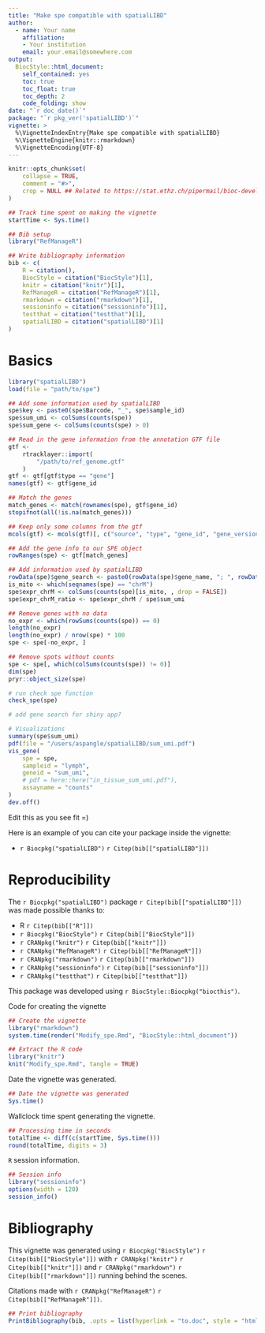 ```yaml
---
title: "Make spe compatible with spatialLIBD"
author: 
  - name: Your name
    affiliation:
    - Your institution
    email: your.email@somewhere.com
output: 
  BiocStyle::html_document:
    self_contained: yes
    toc: true
    toc_float: true
    toc_depth: 2
    code_folding: show
date: "`r doc_date()`"
package: "`r pkg_ver('spatialLIBD')`"
vignette: >
  %\VignetteIndexEntry{Make spe compatible with spatialLIBD}
  %\VignetteEngine{knitr::rmarkdown}
  %\VignetteEncoding{UTF-8}  
---
```


```r
knitr::opts_chunk$set(
    collapse = TRUE,
    comment = "#>",
    crop = NULL ## Related to https://stat.ethz.ch/pipermail/bioc-devel/2020-April/016656.html
)
```


```r
## Track time spent on making the vignette
startTime <- Sys.time()

## Bib setup
library("RefManageR")

## Write bibliography information
bib <- c(
    R = citation(),
    BiocStyle = citation("BiocStyle")[1],
    knitr = citation("knitr")[1],
    RefManageR = citation("RefManageR")[1],
    rmarkdown = citation("rmarkdown")[1],
    sessioninfo = citation("sessioninfo")[1],
    testthat = citation("testthat")[1],
    spatialLIBD = citation("spatialLIBD")[1]
)
```

# Basics

```r
library("spatialLIBD")
load(file = "path/to/spe")

## Add some information used by spatialLIBD
spe$key <- paste0(spe$Barcode, "_", spe$sample_id)
spe$sum_umi <- colSums(counts(spe))
spe$sum_gene <- colSums(counts(spe) > 0)

## Read in the gene information from the annotation GTF file
gtf <-
    rtracklayer::import(
        "/path/to/ref_genome.gtf"
    )
gtf <- gtf[gtf$type == "gene"]
names(gtf) <- gtf$gene_id

## Match the genes
match_genes <- match(rownames(spe), gtf$gene_id)
stopifnot(all(!is.na(match_genes)))

## Keep only some columns from the gtf
mcols(gtf) <- mcols(gtf)[, c("source", "type", "gene_id", "gene_version", "gene_name", "gene_type")]

## Add the gene info to our SPE object
rowRanges(spe) <- gtf[match_genes]

## Add information used by spatialLIBD
rowData(spe)$gene_search <- paste0(rowData(spe)$gene_name, "; ", rowData(spe)$gene_id)
is_mito <- which(seqnames(spe) == "chrM")
spe$expr_chrM <- colSums(counts(spe)[is_mito, , drop = FALSE])
spe$expr_chrM_ratio <- spe$expr_chrM / spe$sum_umi

## Remove genes with no data
no_expr <- which(rowSums(counts(spe)) == 0)
length(no_expr)
length(no_expr) / nrow(spe) * 100
spe <- spe[-no_expr, ]

## Remove spots without counts
spe <- spe[, which(colSums(counts(spe)) != 0)]
dim(spe)
pryr::object_size(spe)

# run check spe function
check_spe(spe)

# add gene search for shiny app?

# Visualizations
summary(spe$sum_umi)
pdf(file = "/users/aspangle/spatialLIBD/sum_umi.pdf")
vis_gene(
    spe = spe,
    sampleid = "lymph",
    geneid = "sum_umi",
    # pdf = here::here("in_tissue_sum_umi.pdf"),
    assayname = "counts"
)
dev.off()
```

Edit this as you see fit =)

Here is an example of you can cite your package inside the vignette:

* `r Biocpkg("spatialLIBD")` `r Citep(bib[["spatialLIBD"]])`



# Reproducibility

The `r Biocpkg("spatialLIBD")` package `r Citep(bib[["spatialLIBD"]])` was made possible thanks to:

* R `r Citep(bib[["R"]])`
* `r Biocpkg("BiocStyle")` `r Citep(bib[["BiocStyle"]])`
* `r CRANpkg("knitr")` `r Citep(bib[["knitr"]])`
* `r CRANpkg("RefManageR")` `r Citep(bib[["RefManageR"]])`
* `r CRANpkg("rmarkdown")` `r Citep(bib[["rmarkdown"]])`
* `r CRANpkg("sessioninfo")` `r Citep(bib[["sessioninfo"]])`
* `r CRANpkg("testthat")` `r Citep(bib[["testthat"]])`

This package was developed using `r BiocStyle::Biocpkg("biocthis")`.


Code for creating the vignette

```r
## Create the vignette
library("rmarkdown")
system.time(render("Modify_spe.Rmd", "BiocStyle::html_document"))

## Extract the R code
library("knitr")
knit("Modify_spe.Rmd", tangle = TRUE)
```

Date the vignette was generated.

```r
## Date the vignette was generated
Sys.time()
```

Wallclock time spent generating the vignette.

```r
## Processing time in seconds
totalTime <- diff(c(startTime, Sys.time()))
round(totalTime, digits = 3)
```

`R` session information.

```r
## Session info
library("sessioninfo")
options(width = 120)
session_info()
```



# Bibliography

This vignette was generated using `r Biocpkg("BiocStyle")` `r Citep(bib[["BiocStyle"]])`
with `r CRANpkg("knitr")` `r Citep(bib[["knitr"]])` and `r CRANpkg("rmarkdown")` `r Citep(bib[["rmarkdown"]])` running behind the scenes.

Citations made with `r CRANpkg("RefManageR")` `r Citep(bib[["RefManageR"]])`.

```r
## Print bibliography
PrintBibliography(bib, .opts = list(hyperlink = "to.doc", style = "html"))
```
